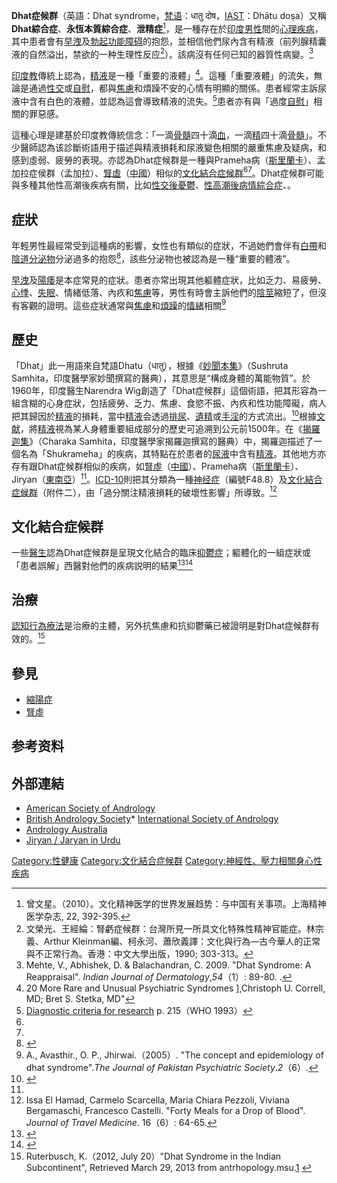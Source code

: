 {{Infobox disease |Name=Dhat症候群 |ICD10={{ICD10|F|48|8|f|40}}}}
'''Dhat症候群'''（英語：Dhat syndrome，[[梵语|梵语]]：धातु दोष，[[IAST|IAST]]：Dhātu doṣa）又稱'''Dhat綜合症'''、'''永恆本質綜合症'''、'''泄精症'''<ref>曾文星。（2010）。文化精神医学的世界发展趋势：与中国有关事项。上海精神医学杂志, 22, 392-395.</ref>，是一種存在於[[印度|印度]][[男性|男性]]間的[[心理疾病|心理疾病]]，其中患者會有[[早洩|早洩]]及[[勃起功能障碍|勃起功能障碍]]的抱怨，並相信他們尿內含有精液（前列腺精囊液的自然溢出，禁欲的一种生理性反应<ref name="文榮光、王經綸1990">文榮光、王經綸：腎虧症候群：台灣所見一所具文化特殊性精神官能症。林宗義、Arthur Kleinman編、柯永河、蕭欣義譯：文化與行為—古今華人的正常與不正常行為。香港：中文大學出版，1990; 303-313。</ref>）。該病沒有任何已知的器質性病變。<ref name=reappraisal>Mehte, V., Abhishek, D. & Balachandran, C. 2009. "Dhat Syndrome: A Reappraisal". ''Indian Journal of Dermatology'',''54''（1）: 89-80. {{doi|10.403/0019-515449002}}.</ref>

[[印度教|印度教]]傳統上認為，[[精液|精液]]是一種「重要的液體」<ref>20 More Rare and Unusual Psychiatric Syndromes ],Christoph U. Correll, MD; Bret S. Stetka, MD"</ref>。這種「重要液體」的流失，無論是通過[[性交|性交]]或[[自慰|自慰]]，都與[[焦慮|焦慮]]和煩躁不安的心情有明顯的關係。患者經常主訴尿液中含有白色的液體，並認為這會導致精液的流失。<ref name="ICD-10">[http://www.who.int/classifications/icd/en/GRNBOOK.pdf Diagnostic criteria for research] {{Wayback|url=http://www.who.int/classifications/icd/en/GRNBOOK.pdf |date=20160618131606 }}p. 215（WHO 1993）</ref>患者亦有與「過度[[自慰|自慰]]」相關的罪惡感。

這種心理是建基於印度教傳統信念：「一滴[[骨髓|骨髓]]四十滴[[血|血]]，一滴[[精液|精]]四十滴[[骨髓|骨髓]]」。不少醫師認為该診斷術語用于描述與精液損耗和尿液變色相關的嚴重焦慮及疑病，和感到虛弱、疲勞的表現。亦認為Dhat症候群是一種與Prameha病（[[斯里蘭卡|斯里蘭卡]]）、孟加拉症侯群（孟加拉）、[[腎虛|腎虛]]（[[中國|中國]]）相似的[[文化結合症候群|文化結合症候群]]<ref name="ICD-10" /><ref name="文榮光、王經綸1990" />。Dhat症候群可能與多種其他性高潮後疾病有關，比如[[性交後憂鬱|性交後憂鬱]]、[[性高潮後病情綜合症|性高潮後病情綜合症]]、{{le|性交後頭痛|Sexual headache}}。

==症狀==
年輕男性最經常受到這種病的影響，女性也有類似的症狀，不過她們會伴有[[白帶_(生理)|白帶]]和[[陰道分泌物|陰道分泌物]]分泌過多的抱怨<ref>{{Cite web |url=http://baike.ipmph.com/wiki/word/show?ID=1365422 |title=Dhat综合征--人卫智网百科数据库 |access-date=2016-03-08 |archive-url=https://web.archive.org/web/20170406095938/http://baike.ipmph.com/wiki/word/show?ID=1365422 |archive-date=2017-04-06 |dead-url=yes }}</ref>，該些分泌物也被認為是一種“重要的體液”。

[[早洩|早洩]]及[[勃起功能障碍|陽痿]]是本症常見的症狀。患者亦常出現其他軀體症狀，比如乏力、易疲勞、[[心悸|心悸]]、[[失眠|失眠]]、情緒低落、內疚和[[焦慮|焦慮]]等，男性有時會主訴他們的[[陰莖|陰莖]]縮短了，但沒有客觀的證明。這些症狀通常與[[焦慮|焦慮]]和[[煩躁|煩躁]]的[[情緒|情緒]]相關<ref>A., Avasthir., O. P., Jhirwai.（2005）. "The concept and epidemiology of dhat syndrome".''The Journal of Pakistan Psychiatric Society''.''2''（6）.</ref>

==歷史==
「Dhat」此一用語來自梵語Dhatu（धातु），根據《[[妙聞本集|妙聞本集]]》（Sushruta Samhita，印度醫學家妙聞撰寫的醫典），其意思是“構成身體的萬能物質”。於1960年，印度醫生Narendra Wig創造了「Dhat症候群」這個術語，把其形容為一組含糊的心身症狀，包括疲勞、乏力、焦慮、食慾不振、內疚和性功能障礙，病人把其歸因於[[精液|精液]]的損耗，當中[[精液|精液]]会透過[[排尿|排尿]]、[[遺精|遺精]]或[[手淫|手淫]]的方式流出。<ref>{{cite journal |author=Narendra Wig |title=Problems of Mental Health in India |journal=''[[Journal_of_Clinical_Social_Psychiatry|Journal of Clinical Social Psychiatry]]'' |year=1960 |volume=17 |pages=48–53}}</ref>根據[[文献|文献]]，將[[精液|精液]]視為某人身體重要組成部分的歷史可追溯到公元前1500年。在《[[揭羅迦集|揭羅迦集]]》（Charaka Samhita，印度醫學家揭羅迦撰寫的醫典）中，揭羅迦描述了一個名為「Shukrameha」的疾病，其特點在於患者的[[尿液|尿液]]中含有[[精液|精液]]。其他地方亦存有跟Dhat症候群相似的疾病，如[[腎虛|腎虛]]（[[中國|中國]]）、Prameha病（[[斯里蘭卡|斯里蘭卡]]）、Jiryan（[[東南亞|東南亞]]）<ref name=reappraisal />。[[ICD-10|ICD-10]]則把其分類為一種[[神经症|神经症]]（編號F48.8）及[[文化結合症候群|文化結合症候群]]（附件二），由「過分關注精液損耗的破壞性影響」所導致。<ref>Issa El Hamad, Carmelo Scarcella, Maria Chiara Pezzoli, Viviana Bergamaschi, Francesco Castelli. "Forty Meals for a Drop of Blood". ''Journal of Travel Medicine''. 16（6）: 64-65.</ref>

==文化結合症候群==
一些[[醫生|醫生]]認為Dhat症候群是呈現文化結合的臨床[[抑鬱症|抑鬱症]]；軀體化的一組症狀或「患者誤解」西醫對他們的疾病説明的結果<ref>{{cite journal |author=Sumathipala A, Siribaddana SH, Bhugra D |title=Culture-bound syndromes: the story of dhat syndrome |journal=Br J Psychiatry |volume=184 |issue=3 |pages=200–9 |date=March 2004 |pmid=14990517 |doi=10.1192/bjp.184.3.200 |url=http://bjp.rcpsych.org/content/184/3/200.long |access-date=2016-03-08 |archive-date=2013-03-22 |archive-url=https://web.archive.org/web/20130322043257/http://bjp.rcpsych.org/content/184/3/200.long |dead-url=yes }}</ref><ref>{{cite journal |author=Dhikav V, Aggarwal N, Gupta S, Jadhavi R, Singh K |title=Depression in Dhat syndrome |journal=[[J_Sex_Med|J Sex Med]] |volume=5 |issue=4 |pages=841–4 |year=2008 |pmid=17451483 |doi=10.1111/j.1743-6109.2007.00481.x}}</ref>


==治療==
[[認知行為療法|認知行為療法]]是治療的主體，另外抗焦慮和抗抑鬱藥已被證明是對Dhat症候群有效的。<ref>Ruterbusch, K.（2012, July 20）"Dhat Syndrome in the Indian Subcontinent", Retrieved March 29, 2013 from antrhopology.msu.[http://anthropology.msu.edu/anp204-us12/2012/07/20/dhat-syndrome-in-the-indian-subcontinent/] {{Wayback|url=http://anthropology.msu.edu/anp204-us12/2012/07/20/dhat-syndrome-in-the-indian-subcontinent/ |date=20150407042145 }}</ref>

==參見==
*[[縮陽症|縮陽症]]
*[[腎虛|腎虛]]

== 参考资料 ==

{{Reflist}}

==外部連結==
* [http://www.andrologysociety.com/ American Society of Andrology]{{Wayback|url=http://www.andrologysociety.com/ |date=20140701220431 }}
* [https://web.archive.org/web/20141223045133/http://www.britishandrology.org.uk/ British Andrology Society]* [http://andrology.org/ International Society of Andrology]{{Wayback|url=http://www.britishandrology.org.uk/ |date=20141223045133 }}
* [https://www.andrologyaustralia.org/ Andrology Australia]{{Wayback|url=https://www.andrologyaustralia.org/ |date=20161025215936 }}
* [https://web.archive.org/web/20160427094033/http://www.shaafiherbalcare.com/home/23-shaafi-power-plus.html Jiryan / Jaryan in Urdu]
{{Post-orgasmic diseases}}
[[Category:性健康|Category:性健康]]
[[Category:文化結合症候群|Category:文化結合症候群]]
[[Category:神經性、壓力相關身心性疾病|Category:神經性、壓力相關身心性疾病]]